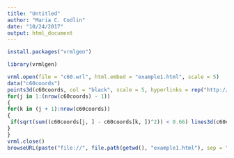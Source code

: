 ```yaml
---
title: "Untitled"
author: "Maria C. Codlin"
date: "10/24/2017"
output: html_document
---
```

```r
install.packages("vrmlgen")
```

```r
library(vrmlgen)
```

```r
vrml.open(file = "c60.wrl", html.embed = "example1.html", scale = 5)
data("c60coords")
points3d(c60coords, col = "black", scale = 5, hyperlinks = rep("http://wikipedia.org/wiki/Carbon", 60))
for(j in 1:(nrow(c60coords) - 1))
{
for(k in (j + 1):nrow(c60coords))
{
 if(sqrt(sum((c60coords[j, ] - c60coords[k, ])^2)) < 0.66) lines3d(c60coords[c(j, k), ], col = "gray", lwd = 3)
}
}
vrml.close()
browseURL(paste("file://", file.path(getwd(), "example1.html"), sep = ""))
```

